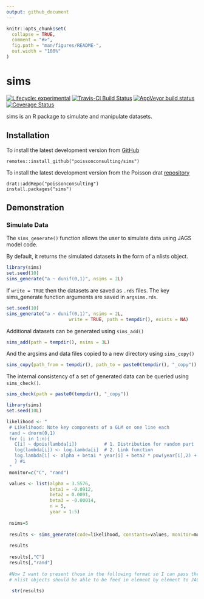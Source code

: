 ```yaml
---
output: github_document
---
```


<!-- README.md is generated from README.Rmd. Please edit that file -->

```r
knitr::opts_chunk$set(
  collapse = TRUE,
  comment = "#>",
  fig.path = "man/figures/README-",
  out.width = "100%"
)
```
# sims

<!-- badges: start -->
[![Lifecycle: experimental](https://img.shields.io/badge/lifecycle-experimental-orange.svg)](https://www.tidyverse.com/lifecycle/#experimental)
[![Travis-CI Build Status](https://travis-ci.com/poissonconsulting/sims.svg?branch=master)](https://travis-ci.com/poissonconsulting/sims)
[![AppVeyor build status](https://ci.appveyor.com/api/projects/status/github/poissonconsulting/sims?branch=master&svg=true)](https://ci.appveyor.com/project/poissonconsulting/sims)
[![Coverage Status](https://img.shields.io/codecov/c/github/poissonconsulting/sims/master.svg)](https://codecov.io/github/poissonconsulting/sims?branch=master)
<!-- badges: end -->

sims is an R package to simulate and manipulate datasets.

## Installation

To install the latest development version from [GitHub](https://github.com/poissonconsulting/sims)
```
remotes::install_github("poissonconsulting/sims")
```

To install the latest development version from the Poisson drat [repository](https://github.com/poissonconsulting/drat)
```
drat::addRepo("poissonconsulting")
install.packages("sims")
```

## Demonstration

### Simulate Data

The `sims_generate()` function allows the user to simulate data 
using JAGS model code.

By default, it returns the simulated datasets in the form of a nlists object.

```r
library(sims)
set.seed(10)
sims_generate("a ~ dunif(0,1)", nsims = 2L)
```

If `write = TRUE` then the datasets are saved as `.rds` files.
The key sims_generate function arguments are saved in `argsims.rds`.
```r
set.seed(10)
sims_generate("a ~ dunif(0,1)", nsims = 2L,
                       write = TRUE, path = tempdir(), exists = NA)
```
Additional datasets can be generated using `sims_add()`
```r
sims_add(path = tempdir(), nsims = 3L)
```

And the argsims and data files copied to a new directory using `sims_copy()`
```r
sims_copy(path_from = tempdir(), path_to = paste0(tempdir(), "_copy"))
```

The internal consistency of a set of generated data can be queried using `sims_check()`.
```r
sims_check(path = paste0(tempdir(), "_copy"))
```

```r
library(sims)
set.seed(10L)

likelihood <- "
 # Likelihood: Note key components of a GLM on one line each
 rand ~ dnorm(0,1)
 for (i in 1:n){
   C[i] ~ dpois(lambda[i])          # 1. Distribution for random part
   log(lambda[i]) <- log.lambda[i]  # 2. Link function
   log.lambda[i] <- alpha + beta1 * year[i] + beta2 * pow(year[i],2) + beta3 * pow(year[i],3)                      # 3. Linear predictor
   } #i
 "
 monitor=c("C", "rand")

 values <- list(alpha = 3.5576,
                beta1 = -0.0912,
                beta2 = 0.0091,
                beta3 = -0.00014,
                n = 5,
                year = 1:5)
 
 nsims=5
 
 results <- sims_generate(code=likelihood, constants=values, monitor=monitor, nsims=nsims)
 
 results
 
 results[,"C"]
 results[,"rand"]
 
 #Now I want to present those in the following format so I can pass them as data to JAGS for the analysis
 # nlist objects should be able to be feed in element by element to JAGs models.
 
  str(results)
```

